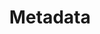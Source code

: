 ---
title: "Metadata"
sidebarTitle: "Metadata"
description: "Extract Metadata from your Agent's task output"
---